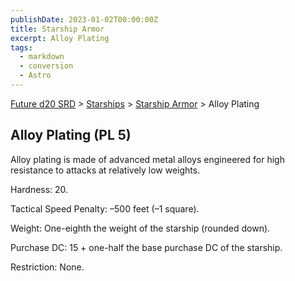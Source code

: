 ```yaml
---
publishDate: 2023-01-02T00:00:00Z
title: Starship Armor
excerpt: Alloy Plating
tags:
  - markdown
  - conversion
  - Astro
---
```






[Future d20 SRD](/#futureD20) > [Starships](future-d20-srd-starships-index) > [Starship Armor](future-d20-srd-starships-starship-armor-index) > Alloy Plating




## Alloy Plating (PL 5)


Alloy plating is made of advanced metal alloys engineered for high resistance to attacks at relatively low weights.


Hardness: 20.


Tactical Speed Penalty: –500 feet (–1 square).


Weight: One-eighth the weight of the starship (rounded down).


Purchase DC: 15 + one-half the base purchase DC of the starship.


Restriction: None.




